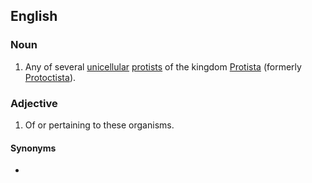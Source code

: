 ==English==

===Noun===
{{en-noun}}

# Any of several [[unicellular]] [[protist]]s of the kingdom [[Protista]] (formerly [[Protoctista]]).

===Adjective===
{{en-adj|-}}

# Of or pertaining to these organisms.

====Synonyms====
* {{l|en|protoctistan}}